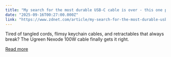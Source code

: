 ```yaml
---
title: "My search for the most durable USB-C cable is over - this one passes my brick test"
date: "2025-09-16T00:27:00.000Z"
link: "https://www.zdnet.com/article/my-search-for-the-most-durable-usb-c-cable-is-over-this-one-passes-my-brick-test/"
---
```


Tired of tangled cords, flimsy keychain cables, and retractables that always break? The Ugreen Nexode 100W cable finally gets it right.

[Read more](https://www.zdnet.com/article/my-search-for-the-most-durable-usb-c-cable-is-over-this-one-passes-my-brick-test/)
